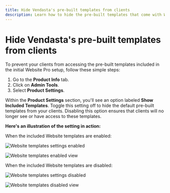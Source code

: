 ```yaml
---
title: Hide Vendasta's pre-built templates from clients
description: Learn how to hide the pre-built templates that come with Website Pro from your clients
---
```


# Hide Vendasta's pre-built templates from clients

To prevent your clients from accessing the pre-built templates included in the initial Website Pro setup, follow these simple steps:

1. Go to the **Product Info** tab.
2. Click on **Admin Tools**.
3. Select **Product Settings**.

Within the **Product Settings** section, you'll see an option labeled **Show Included Templates**. Toggle this setting off to hide the default pre-built templates from your clients. Disabling this option ensures that clients will no longer see or have access to these templates.

**Here's an illustration of the setting in action:**

When the included Website templates are enabled:

![Website templates settings enabled](./img/vendasta-products/website/templates/hide-templates-setting.jpg)

![Website templates enabled view](./img/vendasta-products/website/templates/hide-templates-enabled-view.jpg)

When the included Website templates are disabled:

![Website templates settings disabled](./img/vendasta-products/website/templates/hide-templates-disabled-setting.jpg)

![Website templates disabled view](./img/vendasta-products/website/templates/hide-templates-disabled-view.jpg)